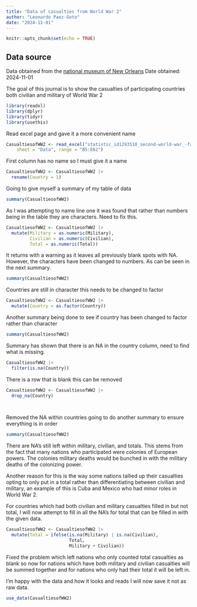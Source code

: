 ```yaml
---
title: "Data of casualties from World War 2"
author: "Leonardo Paez-Goto"
date: "2024-11-01"
---
```


```r
knitr::opts_chunk$set(echo = TRUE)
```

## Data source

Data obtained from the [national museum of New Orleans](https://www.nationalww2museum.org/students-teachers/student-resources/research-starters/research-starters-worldwide-deaths-world-war)
Date obtained: 2024-11-01

The goal of this journal is to show the casualties of participating countries both civilian and military of World War 2
```r
library(readxl)
library(dplyr)
library(tidyr)
library(usethis)
```

Read excel page and gave it a more convenient name
```r
CasualtiesofWW2 <- read_excel("statistic_id1293510_second-world-war_-fatalities-per-country-1939-1945 Original.xlsx", 
    sheet = "Data", range = "B5:E62")
```
First column has no name so I must give it a name

```r
CasualtiesofWW2 <- CasualtiesofWW2 |> 
  rename(Country = 1)

```


Going to give myself a summary of my table of data

```r
summary(CasualtiesofWW2)


```

As I was attempting to name line one it was found that rather than numbers being in the table they are characters. Need to fix this.

```r
CasualtiesofWW2 <- CasualtiesofWW2 |>
  mutate(Military = as.numeric(Military), 
         Civilian = as.numeric(Civilian),
         Total = as.numeric(Total))


```
 
It returns with a warning as it leaves all previously blank spots with NA. However, the characters have been changed to numbers. As can be seen in the next summary.

```r
summary(CasualtiesofWW2)
```
Countries are still in character this needs to be changed to factor

```r
CasualtiesofWW2 <- CasualtiesofWW2 |>
  mutate(Country = as.factor(Country))

```

Another summary being done to see if country has been changed to factor rather than character

```r
summary(CasualtiesofWW2)

```
Summary has shown that there is an NA in the country column, need to find what is missing.

```r
CasualtiesofWW2 |> 
  filter(is.na(Country))
```
There is a row that is blank this can be removed

```r
CasualtiesofWW2 <- CasualtiesofWW2 |>
  drop_na(Country)

  
```
Removed the NA within countries going to do another summary to ensure everything is in order

```r
summary(CasualtiesofWW2)

```
There are NA's still left within military, civilian, and totals. This stems from the fact that many nations who participated were colonies of European powers. The colonies military deaths would be bunched in with the military deaths of the colonizing power. 

Another reason for this is the way some nations tallied up their casualties opting to only put in a total rather than differentiating between civilian and military, an example of this is Cuba and Mexico who had minor roles in World War 2. 

For countries which had both civilian and military casualties filled in but not total, I will now attempt to fill in all the NA's for total that can be filled in with the given data. 

```r
CasualtiesofWW2 <- CasualtiesofWW2 |>
  mutate(Total = ifelse(is.na(Military) | is.na(Civilian), 
                        Total,
                        Military + Civilian))


```

Fixed the problem which left nations who only counted total casualties as blank so now for nations which have both military and civilian casualties will be summed together and for nations who only had their total it will be left in. 

I'm happy with the data and how it looks and reads I will now save it not as raw data. 

```r
use_data(CasualtiesofWW2)

```

